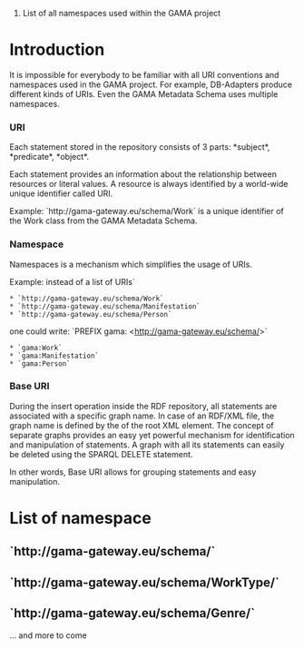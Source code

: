 # List of all namespaces used within the GAMA project

= Introduction =

It is impossible for everybody to be familiar with all URI conventions and namespaces used in the GAMA project. For example, DB-Adapters produce different kinds of URIs. Even the GAMA Metadata Schema uses multiple namespaces.

=== URI ===
Each statement stored in the repository consists of 3 parts: *subject*, *predicate*, *object*.

Each statement provides an information about the relationship between resources or literal values. A resource is always identified by a world-wide unique identifier called URI.

Example: `http://gama-gateway.eu/schema/Work` is a unique identifier of the Work class from the GAMA Metadata Schema.

=== Namespace ===
Namespaces is a mechanism which simplifies the usage of URIs.

Example: instead of a list of URIs`
 * `http://gama-gateway.eu/schema/Work`
 * `http://gama-gateway.eu/schema/Manifestation`
 * `http://gama-gateway.eu/schema/Person`

one could write: `PREFIX gama: <http://gama-gateway.eu/schema/>`
 * `gama:Work`
 * `gama:Manifestation`
 * `gama:Person`


=== Base URI ===
During the insert operation inside the RDF repository, all statements are associated with a specific graph name. In case of an RDF/XML file, the graph name is defined by the {{{xml:base attribute}}} of the {{{rdf:RDF}}} root XML element. The concept of separate graphs provides an easy yet powerful mechanism for identification and manipulation of statements. A graph with all its statements can easily be deleted using the SPARQL DELETE statement.

In other words, Base URI allows for grouping statements and easy manipulation.


= List of namespace =

== `http://gama-gateway.eu/schema/` ==
== `http://gama-gateway.eu/schema/WorkType/` ==
== `http://gama-gateway.eu/schema/Genre/` ==

... and more to come